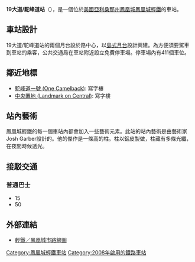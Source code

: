 {{Infobox station
|name=19大道/駝峰道
|engname=19th Avenue/Camelback
|nametype=station
|livery=#cef2e0
|namecolour=Black
|linecolour=Purple
|image=METRO Light Rail 19th Avenue Station.jpg
|caption=19大道/駝峰道站
|location=[[美國|美國]][[亞利桑那州|亞利桑那州]][[鳳凰城|鳳凰城]]
|line=[[鳳凰城輕鐵|鳳凰城輕鐵]]
|stationhours=0500-2300
|hours=0500-2300
|connection=19號和50號巴士路線
|openday=2008年12月27日
|stationtype=地面車站
|platformtype=[[島式月台|島式月台]]
|platform=2}}

'''19大道/駝峰道站'''（{{lang-en|19th Avenue/Camelback station}}），是一個位於[[美國|美國]][[亞利桑那州|亞利桑那州]][[鳳凰城|鳳凰城]][[鳳凰城輕鐵|鳳凰城輕鐵]]的車站。

==車站設計==
19大道/駝峰道站的兩個月台設於路中心，以[[島式月台|島式月台]]設計興建。為方便須要駕車到車站的乘客，公共交通局在車站附近設立免費停車場。停車場內有411個車位。

==鄰近地標==
* [[駝峰道一號|駝峰道一號 (One Camelback)]]: 寫字樓
* [[中央置地|中央置地 (Landmark on Central)]]: 寫字樓

==站內藝術==
鳳凰城輕鐵的每一個車站內都會加入一些藝術元素。此站的站內藝術是由藝術家Josh Garber設計的。他的傑作是一條高{{convert|30|ft|m|1|link=on}}的柱。柱以鋁皮製做，柱藏有多條光纖，在夜間時候透光。

==接駁交通==
===普通巴士===
*15
*50

==外部連結==
* [https://web.archive.org/web/20090126203518/http://www.valleymetro.org/images/uploads/maps_valleymetro/H-Phx_Stations.pdf 輕鐵／鳳凰城市路線圖] {{en}}

{{鳳凰城輕鐵}}
[[Category:鳳凰城輕鐵車站|Category:鳳凰城輕鐵車站]]
[[Category:2008年啟用的鐵路車站|Category:2008年啟用的鐵路車站]]